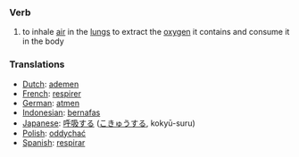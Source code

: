 === Verb ===

# to inhale [[air]] in the [[lung]]s to extract the [[oxygen]] it contains and consume it in the body

=== Translations ===
*[[Dutch]]: [[ademen]]
*[[French]]: [[respirer]]
*[[German]]: [[atmen]]
*[[Indonesian]]: [[nafas|bernafas]]
*[[Japanese]]: [[呼吸]]する ([[こきゅう]]する, kokyū-suru)
*[[Polish]]: [[oddychać]]
*[[Spanish]]: [[respirar]]